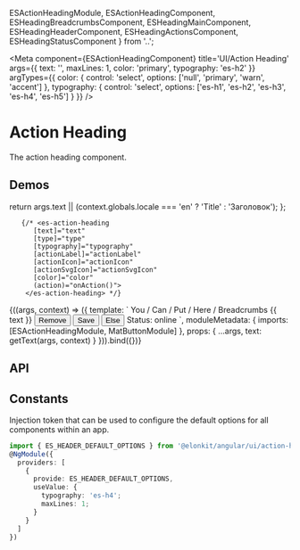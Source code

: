 

  ESActionHeadingModule,
  ESActionHeadingComponent,
  ESHeadingBreadcrumbsComponent,
  ESHeadingMainComponent,
  ESHeadingHeaderComponent,
  ESHeadingActionsComponent,
  ESHeadingStatusComponent
  } from '..';


<Meta
  component={ESActionHeadingComponent}
  title='UI/Action Heading'
  args={{
    text: '',
    maxLines: 1,
    color: 'primary',
    typography: 'es-h2'
  }}
  argTypes={{
    color: {
      control: 'select', options: ['null', 'primary', 'warn', 'accent']
    },
    typography: {
      control: 'select', options: ['es-h1', 'es-h2', 'es-h3', 'es-h4', 'es-h5']
    }
  }}
/>

# Action Heading

The action heading component.

## Demos

  return args.text || (context.globals.locale === 'en' ? 'Title' : 'Заголовок');
};


       {/* <es-action-heading
          [text]="text"
          [type]="type"
          [typography]="typography"
          [actionLabel]="actionLabel"
          [actionIcon]="actionIcon"
          [actionSvgIcon]="actionSvgIcon"
          [color]="color"
          (action)="onAction()">
        </es-action-heading> */}

<Canvas source={ACTION_HEADING_STORY_BASIC_SOURCE}>
  <Story name='Basic' height='110px'>
    {((args, context) => ({
      template: `
        <es-action-heading>
          <es-heading-breadcrumbs>You / Can / Put / Here / Breadcrumbs</es-heading-breadcrumbs>
          <es-heading-main>
            <es-heading-header [maxLines]="3">{{ text }}</es-heading-header>
            <es-heading-actions>
              <button mat-raised-button color="primary">Remove</button>
              <button mat-raised-button>Save</button>
              <button mat-raised-button color="accent">Else</button>
            </es-heading-actions>
          </es-heading-main>
          <es-heading-status>Status: online</es-heading-status>
        </es-action-heading>
      `,
      moduleMetadata: {
        imports: [ESActionHeadingModule, MatButtonModule]
      },
      props: {
        ...args,
        text: getText(args, context)
      }
    })).bind({})}
  </Story>
</Canvas>

## API

<ArgsTable of={ESActionHeadingComponent} />


## Constants

Injection token that can be used to configure the default options for all components within an app.

```ts
import { ES_HEADER_DEFAULT_OPTIONS } from '@elonkit/angular/ui/action-heading';
@NgModule({
  providers: [
    {
      provide: ES_HEADER_DEFAULT_OPTIONS,
      useValue: {
        typography: 'es-h4';
        maxLines: 1;
      }
    }
  ]
})
```
